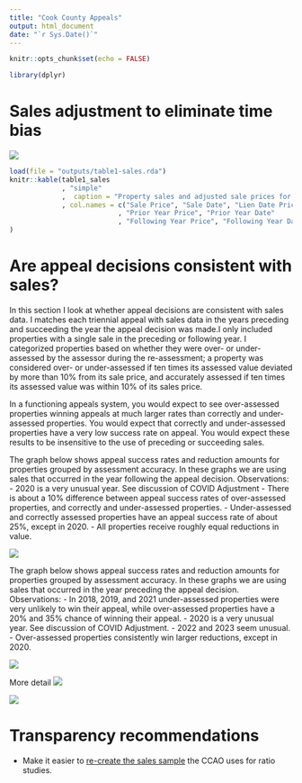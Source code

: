 ```yaml
---
title: "Cook County Appeals"
output: html_document
date: "`r Sys.Date()`"
---
```


```r
knitr::opts_chunk$set(echo = FALSE)

library(dplyr)
```

# Sales adjustment to eliminate time bias


![ ](outputs/plot1.sales.jpeg)

```r
load(file = "outputs/table1-sales.rda")
knitr::kable(table1_sales
             , "simple"
             ,  caption = "Property sales and adjusted sale prices for 01-01-108-016-0000"
             , col.names = c("Sale Price", "Sale Date", "Lien Date Price", "Lien Date"
                           , "Prior Year Price", "Prior Year Date"
                           , "Following Year Price", "Following Year Date")
)


```

# Are appeal decisions consistent with sales?

In this section I look at whether appeal decisions are consistent with sales data. I matches each triennial appeal with sales data in the years preceding and succeeding the year the appeal decision was made.I only included properties with a single sale in the preceding or following year. I categorized properties based on whether they were over- or under-assessed by the assessor during the re-assessment; a property was considered over- or under-assessed if ten times its assessed value deviated by more than 10% from its sale price, and accurately assessed if ten times its assessed value was within 10% of its sales price.  

In a functioning appeals system, you would expect to see over-assessed properties winning appeals at much larger rates than correctly and under-assessed properties. You would expect that correctly and under-assessed properties have a very low success rate on appeal. You would expect these results to be insensitive to the use of preceding or succeeding sales. 

The graph below shows appeal success rates and reduction amounts for properties grouped by assessment accuracy. In these graphs we are using sales that occurred in the year following the appeal decision. Observations:
- 2020 is a very unusual year. See discussion of COVID Adjustment
- There is about a 10% difference between appeal success rates of over-assessed properties, and correctly and under-assessed properties.
- Under-assessed and correctly assessed properties have an appeal success rate of about 25%, except in 2020. 
- All properties receive roughly equal reductions in value. 

![ ](outputs/plot1.jpeg)

The graph below shows appeal success rates and reduction amounts for properties grouped by assessment accuracy. In these graphs we are using sales that occurred in the year preceding the appeal decision. Observations:
- In 2018, 2019, and 2021 under-assessed properties were very unlikely to win their appeal, while over-assessed properties have a 20% and 35% chance of winning their appeal.
- 2020 is a very unusual year. See discussion of COVID Adjustment.
- 2022 and 2023 seem unusual. 
- Over-assessed properties consistently win larger reductions, except in 2020. 

![ ](outputs/plot2.jpeg)

More detail
![ ](outputs/plot3.jpeg)

![ ](outputs/plot4.jpeg)

# Transparency recommendations

- Make it easier to [re-create the sales sample](https://github.com/rross0/cc_appeals/issues/10) the CCAO uses for ratio studies. 